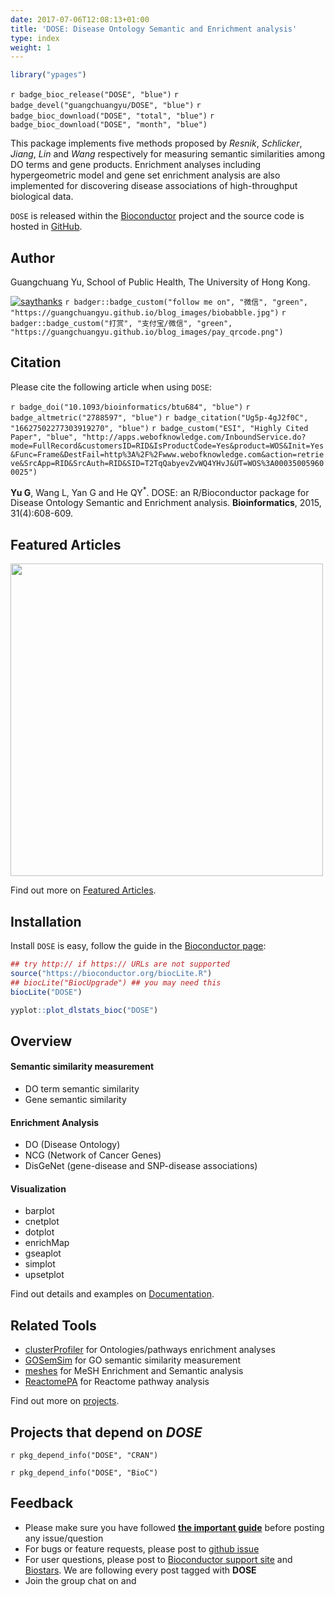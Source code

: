 ```yaml
---
date: 2017-07-06T12:08:13+01:00
title: 'DOSE: Disease Ontology Semantic and Enrichment analysis'
type: index
weight: 1
---
```




<link rel="stylesheet" href="https://guangchuangyu.github.io/css/font-awesome.min.css">
<link rel="stylesheet" href="https://guangchuangyu.github.io/css/academicons.min.css">


```r
library("ypages")
```


`r badge_bioc_release("DOSE", "blue")`
`r badge_devel("guangchuangyu/DOSE", "blue")`
`r badge_bioc_download("DOSE", "total", "blue")`
`r badge_bioc_download("DOSE", "month", "blue")`

This package implements five methods proposed by _Resnik_, _Schlicker_, _Jiang_, _Lin_ and _Wang_ respectively for measuring semantic similarities among DO terms and gene products. Enrichment analyses including hypergeometric model and gene set enrichment analysis are also implemented for discovering disease associations of high-throughput biological data.


`DOSE` is released within the [Bioconductor](https://bioconductor.org/packages/DOSE) project and the source code is hosted in <a href="https://github.com/GuangchuangYu/DOSE"><i class="fa fa-github fa-lg"></i> GitHub</a>.


## <i class="fa fa-user"></i> Author

Guangchuang Yu, School of Public Health, The University of Hong Kong.


[![saythanks](https://img.shields.io/badge/say-thanks-ff69b4.svg)](https://saythanks.io/to/GuangchuangYu)
`r badger::badge_custom("follow me on", "微信", "green", "https://guangchuangyu.github.io/blog_images/biobabble.jpg")`
`r badger::badge_custom("打赏", "支付宝/微信", "green", "https://guangchuangyu.github.io/blog_images/pay_qrcode.png")`



## <i class="fa fa-book"></i> Citation

Please cite the following article when using `DOSE`:

`r badge_doi("10.1093/bioinformatics/btu684", "blue")`
`r badge_altmetric("2788597", "blue")`
`r badge_citation("Ug5p-4gJ2f0C", "16627502277303919270", "blue")`
`r badge_custom("ESI", "Highly Cited Paper", "blue",
"http://apps.webofknowledge.com/InboundService.do?mode=FullRecord&customersID=RID&IsProductCode=Yes&product=WOS&Init=Yes&Func=Frame&DestFail=http%3A%2F%2Fwww.webofknowledge.com&action=retrieve&SrcApp=RID&SrcAuth=RID&SID=T2TqQabyevZvWQ4YHvJ&UT=WOS%3A000350059600025")`

__Yu G__, Wang L, Yan G and He QY<sup>*</sup>. DOSE: an R/Bioconductor package for Disease Ontology Semantic and Enrichment analysis. **Bioinformatics**, 2015, 31(4):608-609.


## <i class="fa fa-pencil"></i> Featured Articles

<img src="https://guangchuangyu.github.io/featured_img/DOSE/c5mb00663e-f1_hi-res.gif" width="500">

<i class="fa fa-hand-o-right"></i> Find out more on <i class="fa fa-pencil"></i> [Featured Articles](https://guangchuangyu.github.io/DOSE/featuredArticles/).


## <i class="fa fa-download"></i> Installation

Install `DOSE` is easy, follow the guide in the [Bioconductor page](https://bioconductor.org/packages/DOSE/):

```r
## try http:// if https:// URLs are not supported
source("https://bioconductor.org/biocLite.R")
## biocLite("BiocUpgrade") ## you may need this
biocLite("DOSE")
```

```r
yyplot::plot_dlstats_bioc("DOSE")
```

## <i class="fa fa-cogs"></i> Overview

#### <i class="fa fa-angle-double-right"></i> Semantic similarity measurement

+ DO term semantic similarity
+ Gene semantic similarity

#### <i class="fa fa-angle-double-right"></i> Enrichment Analysis

+ DO (Disease Ontology)
+ NCG (Network of Cancer Genes)
+ DisGeNet (gene-disease and SNP-disease associations)

#### <i class="fa fa-angle-double-right"></i> Visualization

+ barplot
+ cnetplot
+ dotplot
+ enrichMap
+ gseaplot
+ simplot
+ upsetplot


<i class="fa fa-hand-o-right"></i> Find out details and examples on <i class="fa fa-book"></i> [Documentation](https://guangchuangyu.github.io/DOSE/documentation/).

## <i class="fa fa-wrench"></i> Related Tools

<ul class="fa-ul">
<li><i class="fa-li fa fa-angle-double-right"></i><a href="https://guangchuangyu.github.io/clusterProfiler">clusterProfiler</a> for Ontologies/pathways enrichment analyses</li>
<li><i class="fa-li fa fa-angle-double-right"></i><a href="https://guangchuangyu.github.io/GOSemSim">GOSemSim</a> for GO semantic similarity measurement</li>
<li><i class="fa-li fa fa-angle-double-right"></i><a href="https://guangchuangyu.github.io/meshes">meshes</a> for MeSH Enrichment and Semantic analysis</li>
<li><i class="fa-li fa fa-angle-double-right"></i><a href="https://guangchuangyu.github.io/ReactomePA">ReactomePA</a> for Reactome pathway analysis</li>
</ul>

<i class="fa fa-hand-o-right"></i> Find out more on [projects](https://guangchuangyu.github.io/#projects).


## <i class="fa fa-code-fork"></i> Projects that depend on _DOSE_

`r pkg_depend_info("DOSE", "CRAN")`

`r pkg_depend_info("DOSE", "BioC")`


## <i class="fa fa-comment"></i> Feedback
<ul class="fa-ul">
<li><i class="fa-li fa fa-hand-o-right"></i> Please make sure you have followed <a href="https://guangchuangyu.github.io/2016/07/how-to-bug-author/"><strong>the important guide</strong></a> before posting any issue/question</li>
<li><i class="fa-li fa fa-bug"></i> For bugs or feature requests, please post to <i class="fa fa-github-alt"></i> [github issue](https://github.com/GuangchuangYu/DOSE/issues)</li>
<li><i class="fa-li fa fa-question"></i>  For user questions, please post to [Bioconductor support site](https://support.bioconductor.org/) and [Biostars](https://www.biostars.org/). We are following every post tagged with **DOSE**</li>
<li><i class="fa-li fa fa-commenting"></i> Join the group chat on <a href="https://twitter.com/hashtag/DOSE"><i class="fa fa-twitter fa-lg"></i></a> and <a href="http://huati.weibo.com/k/DOSE"><i class="fa fa-weibo fa-lg"></i></a></li>
</ul>
